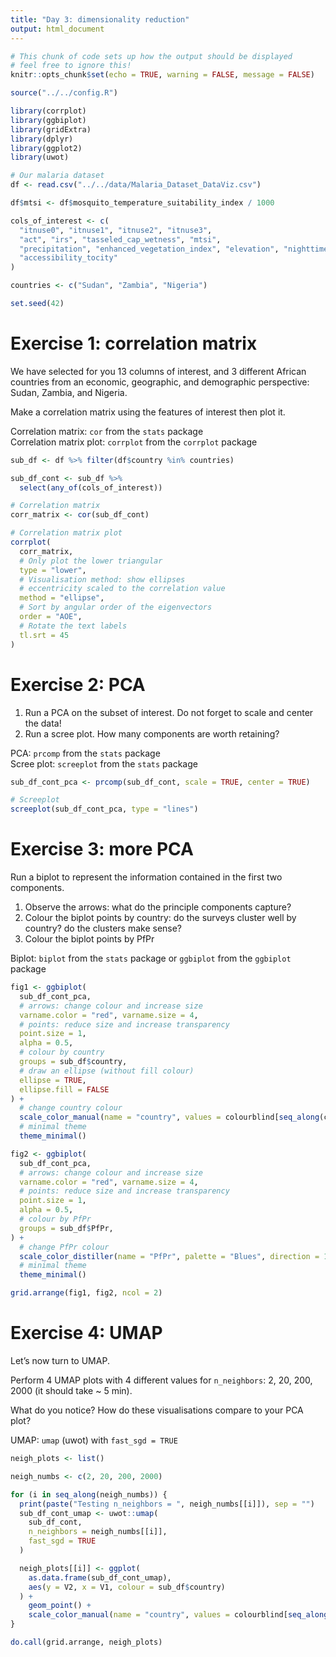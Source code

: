 ```yaml
---
title: "Day 3: dimensionality reduction"
output: html_document
---
```


```r
# This chunk of code sets up how the output should be displayed
# feel free to ignore this!
knitr::opts_chunk$set(echo = TRUE, warning = FALSE, message = FALSE)

source("../../config.R")
```

```r
library(corrplot)
library(ggbiplot)
library(gridExtra)
library(dplyr)
library(ggplot2)
library(uwot)

# Our malaria dataset
df <- read.csv("../../data/Malaria_Dataset_DataViz.csv")

df$mtsi <- df$mosquito_temperature_suitability_index / 1000

cols_of_interest <- c(
  "itnuse0", "itnuse1", "itnuse2", "itnuse3",
  "act", "irs", "tasseled_cap_wetness", "mtsi",
  "precipitation", "enhanced_vegetation_index", "elevation", "nighttime_lights",
  "accessibility_tocity"
)

countries <- c("Sudan", "Zambia", "Nigeria")

set.seed(42)
```

# Exercise 1: correlation matrix

We have selected for you 13 columns of interest, and 3 different African countries from an economic, geographic, and demographic perspective: Sudan, Zambia, and Nigeria.

Make a correlation matrix using the features of interest then plot it.

<p class="hint">
  Correlation matrix: ```cor``` from the ```stats``` package <br>
  Correlation matrix plot: ```corrplot``` from the ```corrplot``` package
</p>


```r
sub_df <- df %>% filter(df$country %in% countries)

sub_df_cont <- sub_df %>%
  select(any_of(cols_of_interest))

# Correlation matrix
corr_matrix <- cor(sub_df_cont)

# Correlation matrix plot
corrplot(
  corr_matrix,
  # Only plot the lower triangular
  type = "lower",
  # Visualisation method: show ellipses
  # eccentricity scaled to the correlation value
  method = "ellipse",
  # Sort by angular order of the eigenvectors
  order = "AOE",
  # Rotate the text labels
  tl.srt = 45
)
```

# Exercise 2: PCA

1. Run a PCA on the subset of interest. Do not forget to scale and center the data!
2. Run a scree plot. How many components are worth retaining?

<p class="hint">
  PCA: ```prcomp``` from the ```stats``` package <br>
  Scree plot: ```screeplot``` from the ```stats``` package
</p>

```r
sub_df_cont_pca <- prcomp(sub_df_cont, scale = TRUE, center = TRUE)

# Screeplot
screeplot(sub_df_cont_pca, type = "lines")
```

# Exercise 3: more PCA

Run a biplot to represent the information contained in the first two components.

1. Observe the arrows: what do the principle components capture?
2. Colour the biplot points by country: do the surveys cluster well by country? do the clusters make sense?
3. Colour the biplot points by PfPr

<p class="hint">
  Biplot: ```biplot``` from the ```stats``` package or ```ggbiplot``` from the ```ggbiplot``` package <br>
</p>

```r
fig1 <- ggbiplot(
  sub_df_cont_pca,
  # arrows: change colour and increase size
  varname.color = "red", varname.size = 4,
  # points: reduce size and increase transparency
  point.size = 1,
  alpha = 0.5,
  # colour by country
  groups = sub_df$country,
  # draw an ellipse (without fill colour)
  ellipse = TRUE,
  ellipse.fill = FALSE
) +
  # change country colour
  scale_color_manual(name = "country", values = colourblind[seq_along(countries)]) +
  # minimal theme
  theme_minimal()

fig2 <- ggbiplot(
  sub_df_cont_pca,
  # arrows: change colour and increase size
  varname.color = "red", varname.size = 4,
  # points: reduce size and increase transparency
  point.size = 1,
  alpha = 0.5,
  # colour by PfPr
  groups = sub_df$PfPr,
) +
  # change PfPr colour
  scale_color_distiller(name = "PfPr", palette = "Blues", direction = 1) +
  # minimal theme
  theme_minimal()

grid.arrange(fig1, fig2, ncol = 2)
```

# Exercise 4: UMAP

Let's now turn to UMAP.

Perform 4 UMAP plots with 4 different values for ```n_neighbors```: 2, 20, 200, 2000 (it should take ~ 5 min).

What do you notice? How do these visualisations compare to your PCA plot?


<p class="hint">
  UMAP: ```umap``` (uwot) with ```fast_sgd = TRUE```
</p>

```r
neigh_plots <- list()

neigh_numbs <- c(2, 20, 200, 2000)

for (i in seq_along(neigh_numbs)) {
  print(paste("Testing n_neighbors = ", neigh_numbs[[i]]), sep = "")
  sub_df_cont_umap <- uwot::umap(
    sub_df_cont,
    n_neighbors = neigh_numbs[[i]],
    fast_sgd = TRUE
  )

  neigh_plots[[i]] <- ggplot(
    as.data.frame(sub_df_cont_umap),
    aes(y = V2, x = V1, colour = sub_df$country)
  ) +
    geom_point() +
    scale_color_manual(name = "country", values = colourblind[seq_along(countries)])
}

do.call(grid.arrange, neigh_plots)
```
